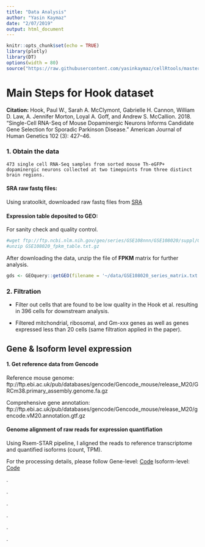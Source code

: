 ```yaml
---
title: "Data Analysis"
author: "Yasin Kaymaz"
date: "2/07/2019"
output: html_document
---
```


```r
knitr::opts_chunk$set(echo = TRUE)
library(plotly)
library(DT)
options(width = 80)
source("https://raw.githubusercontent.com/yasinkaymaz/cellRtools/master/main/functions.R")
```


# Main Steps for Hook dataset

  **Citation:** Hook, Paul W., Sarah A. McClymont, Gabrielle H. Cannon, William D. Law, A. Jennifer Morton, Loyal A. Goff, and Andrew S. McCallion. 2018. “Single-Cell RNA-Seq of Mouse Dopaminergic Neurons Informs Candidate Gene Selection for Sporadic Parkinson Disease.” American Journal of Human Genetics 102 (3): 427–46.


### 1. Obtain the data

	473 single cell RNA-Seq samples from sorted mouse Th-eGFP+ dopaminergic neurons collected at two timepoints from three distinct brain regions.
	
#### SRA raw fastq files:

  Using sratoolkit, downloaded raw fastq files from [SRA](https://www.ncbi.nlm.nih.gov/Traces/study/?acc=SRP126648)

#### Expression table deposited to GEO:

  For sanity check and quality control.
  
```bash
#wget ftp://ftp.ncbi.nlm.nih.gov/geo/series/GSE108nnn/GSE108020/suppl/GSE108020_fpkm_table.txt.gz
#unzip GSE108020_fpkm_table.txt.gz
```

After downloading the data, unzip the file of **FPKM** matrix for further analysis.

```r
gds <- GEOquery::getGEO(filename = '~/data/GSE108020_series_matrix.txt.gz')
```

### 2. Filtration

  - Filter out cells that are found to be low quality in the Hook et al. resulting in 396 cells for downstream analysis.
  
  - Filtered mitchondrial, ribosomal, and Gm-xxx genes as well as genes expressed less than 20 cells (same filtration applied in the paper).
  

## Gene & Isoform level expression

#### 1. Get reference data from Gencode

Reference mouse genome:
ftp://ftp.ebi.ac.uk/pub/databases/gencode/Gencode_mouse/release_M20/GRCm38.primary_assembly.genome.fa.gz

Comprehensive gene annotation: 	ftp://ftp.ebi.ac.uk/pub/databases/gencode/Gencode_mouse/release_M20/gencode.vM20.annotation.gtf.gz


#### Genome alignment of raw reads for expression quantifiation

Using Rsem-STAR pipeline, I aligned the reads to reference transcriptome and quantified isoforms (count, TPM).


For the processing details, please follow 
Gene-level: [Code](https://github.com/yasinkaymaz/Harvard-RosenbrockLab/tree/master/code/Rsem-Gene-counts.R)
Isoform-level: [Code](https://github.com/yasinkaymaz/Harvard-RosenbrockLab/tree/master/code/Rsem-Isoform-counts.R)


.

.

.

.

.

.

